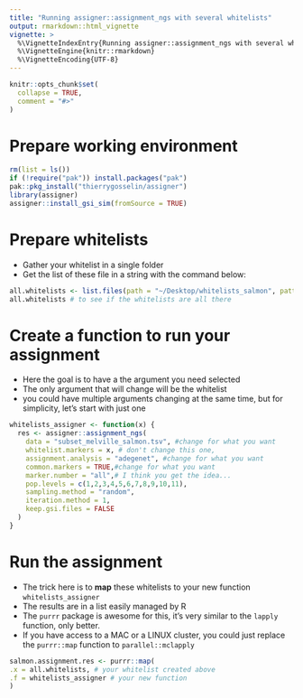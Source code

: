 ```yaml
---
title: "Running assigner::assignment_ngs with several whitelists"
output: rmarkdown::html_vignette
vignette: >
  %\VignetteIndexEntry{Running assigner::assignment_ngs with several whitelists}
  %\VignetteEngine{knitr::rmarkdown}
  %\VignetteEncoding{UTF-8}
---
```


```r
knitr::opts_chunk$set(
  collapse = TRUE,
  comment = "#>"
)
```

# Prepare working environment

```r
rm(list = ls())
if (!require("pak")) install.packages("pak")
pak::pkg_install("thierrygosselin/assigner")
library(assigner)
assigner::install_gsi_sim(fromSource = TRUE)
```

# Prepare whitelists

* Gather your whitelist in a single folder 
* Get the list of these file in a string with the command below:


```r
all.whitelists <- list.files(path = "~/Desktop/whitelists_salmon", pattern = "whitelist")
all.whitelists # to see if the whitelists are all there
```

# Create a function to run your assignment

* Here the goal is to have a the argument you need selected
* The only argument that will change will be the whitelist
* you could have multiple arguments changing at the same time, but for simplicity, let's start with just one

```r
whitelists_assigner <- function(x) {
  res <- assigner::assignment_ngs(
    data = "subset_melville_salmon.tsv", #change for what you want
    whitelist.markers = x, # don't change this one,
    assignment.analysis = "adegenet", #change for what you want
    common.markers = TRUE,#change for what you want
    marker.number = "all",# I think you get the idea...
    pop.levels = c(1,2,3,4,5,6,7,8,9,10,11),
    sampling.method = "random",
    iteration.method = 1,
    keep.gsi.files = FALSE
  )
}
```


# Run the assignment

* The trick here is to **map** these whitelists to your new function `whitelists_assigner`
* The results are in a list easily managed by R
* The `purrr` package is awesome for this, it's very similar to the `lapply` function, only better.
* If you have access to a MAC or a LINUX cluster, you could just replace the `purrr::map` function to `parallel::mclapply`

```r
salmon.assignment.res <- purrr::map(
.x = all.whitelists, # your whitelist created above
.f = whitelists_assigner # your new function
)
```


